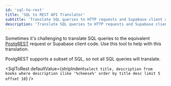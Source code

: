 ```yaml
---
id: 'sql-to-rest'
title: 'SQL to REST API Translator'
subtitle: 'Translate SQL queries to HTTP requests and Supabase client code'
description: 'Translate SQL queries to HTTP requests and Supabase client code'
---
```


Sometimes it's challenging to translate SQL queries to the equivalent [PostgREST](https://postgrest.org/) request or Supabase client code. Use this tool to help with this translation.

<Admonition type="info">

PostgREST supports a subset of SQL, so not all SQL queries will translate.

</Admonition>

<SqlToRest
  defaultValue={stripIndent`
    select
      title,
      description
    from
      books
    where
      description ilike '%cheese%'
    order by
      title desc
    limit
      5
    offset
      10
  `}
/>
